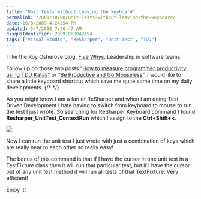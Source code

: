 ```yaml
---
title: "Unit Tests without leaving the keyboard"
permalink: /2009/10/08/Unit-Tests-without-leaving-the-keyboard/
date: 10/8/2009 4:24:54 PM
updated: 5/7/2010 7:46:47 AM
disqusIdentifier: 20091008042454
tags: ["Visual Studio", "ReSharper", "Unit Test", "TDD"]
---
```

I like the Roy Osherove blog: [Five Whys](http://5whys.com/), Leadership in software teams.

Follow up on those two posts “[How to measure programmer productivity using TDD Katas](http://feedproxy.google.com/~r/5whys/~3/EJ_zJ9h3pn0/how-to-measure-programmer-productivity-using-tdd-katas.html)” or “[Be Productive and Go Mouseless](http://feedproxy.google.com/~r/5whys/~3/3ugKivEOxAg/be-productive-and-go-mouseless.html)”. I would like to share a little keyboard shortcut which save me quite some time on my daily developments.
{/* <!-- more --> */}

As you might know I am a fan of ReSharper and when I am doing Test Driven Development I hate having to switch from keyboard to mouse to run the test I just wrote. So searching for ReSharper Keyboard command I found **Resharper_UnitTest_ContextRun** which I assign to the **Ctrl+Shift+&lt;**.

![](/images/2009/Unit-Tests-without-leaving-the-keyboard.png)

Now I can run the unit test I just wrote with just a combination of keys which are really near to each other so really easy!

The bonus of this command is that if I have the cursor in one unit test in a TestFixture class then it will run that particular test, but if I have the cursor out of any unit test method it will run all tests of that TextFixture. Very efficient!

Enjoy it!
